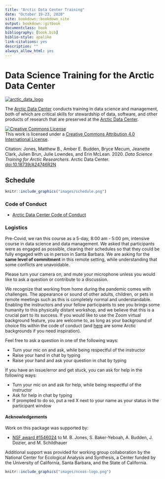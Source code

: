 ```yaml
--- 
title: "Arctic Data Center Training"
date: "October 19-23, 2020"
site: bookdown::bookdown_site
output: bookdown::gitbook
documentclass: book
bibliography: [book.bib]
biblio-style: apalike
link-citations: yes
description: ""
always_allow_html: yes
---
```


# Data Science Training for the Arctic Data Center {-#data-science-training-for-the-arctic-data-center}

[![arctic_data_logo](images/arctic-data-center.png)](https://arcticdata.io)

The [Arctic Data Center](https://arcticdata.io) conducts training in data science and management,
both of which are critical skills for stewardship of data, software, and other
products of research that are preserved at the [Arctic Data Center](https://arcticdata.io).


<a rel="license" href="http://creativecommons.org/licenses/by/4.0/"><img alt="Creative Commons License" style="border-width:0" src="https://i.creativecommons.org/l/by/4.0/88x31.png" /></a><br />This work is licensed under a <a rel="license" href="http://creativecommons.org/licenses/by/4.0/">Creative Commons Attribution 4.0 International License</a>.


Citation: Jones, Matthew B., Amber E. Budden, Bryce Mecum, Jeanette Clark, Julien Brun, Julie Lowndes, and Erin McLean. 2020. _Data Science Training for Arctic Researchers_. Arctic Data Center. [doi:10.18739/A24746R2N](https://doi.org/10.18739/A24746R2N)

## Schedule

```r
knitr::include_graphics("images/schedule.png")
```

### Code of Conduct
- [Arctic Data Center Code of Conduct](https://docs.google.com/document/d/1-eVjnwyLBAfg_f4DRIUVWnLeekgrzrz9wgbhnpOmuVE/edit)

### Logistics

Pre-Covid, we ran this course as a 5-day, 8:00 am - 5:00 pm, intensive course in data science and data management. We asked that participants were as engaged as possible, clearing their schedules so that they could be fully engaged with us in person in Santa Barbara. We are asking for the **same level of commitment** in this remote setting, while understanding that some conflicts are unavoidable. 

Please turn your camera on, and mute your microphone unless you would like to ask a question or contribute to a discussion. 

We recognize that working from home during the pandemic comes with challenges. The appearance or sound of other adults, children, or pets in remote meetings such as this is completely normal and understandable. Enabling the instructors and your fellow participants to see you brings some humanity to this physically distant workshop, and we believe that this is a crucial part to its success. If you would like to use the Zoom virtual background feature, you are welcome to, as long as your background of choice fits within the code of conduct (and [here](https://www.arcus.org/resources/virtual-backgrounds) are some Arctic backgrounds if you need inspiration).

Feel free to ask a question in one of the following ways:

- Turn your mic on and ask, while being respectful of the instructor
- Raise your hand in chat by typing \hand
- Raise your hand and ask your question in chat by typing \hand {your question}

If you have an issue/error and get stuck, you can ask for help in the following ways:

- Turn your mic on and ask for help, while being respectful of the instructor
- Ask for help in chat by typing \help {your problem}
- If prompted to do so, put a red X next to your name as your status in the participant window

#### Acknowledgements
Work on this package was supported by:

- [NSF award #1546024](http://www.nsf.gov/awardsearch/showAward?AWD_ID=1546024) to M. B. Jones, S. Baker-Yeboah, A. Budden, J. Dozier, and M. Schildhauer

Additional support was provided for working group collaboration by the National Center for Ecological Analysis and Synthesis, a Center funded by the University of California, Santa Barbara, and the State of California.

```r
knitr::include_graphics("images/nceas-logo.png")
```
